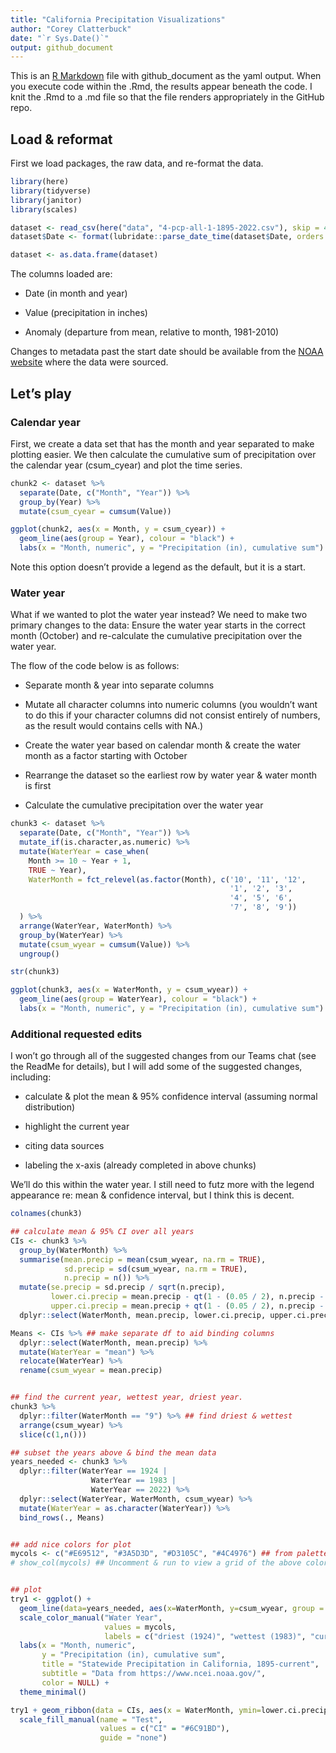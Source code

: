 ```yaml
---
title: "California Precipitation Visualizations"
author: "Corey Clatterbuck"
date: "`r Sys.Date()`"
output: github_document
---
```


This is an [R Markdown](http://rmarkdown.rstudio.com) file with github_document as the yaml output. When you execute code within the .Rmd, the results appear beneath the code. I knit the .Rmd to a .md file so that the file renders appropriately in the GitHub repo.

## Load & reformat

First we load packages, the raw data, and re-format the data.

```r
library(here)
library(tidyverse)
library(janitor)
library(scales)

dataset <- read_csv(here("data", "4-pcp-all-1-1895-2022.csv"), skip = 4, show_col_types = FALSE)
dataset$Date <- format(lubridate::parse_date_time(dataset$Date, orders = c("ym")), "%m-%Y") 

dataset <- as.data.frame(dataset)
```

The columns loaded are:

-   Date (in month and year)

-   Value (precipitation in inches)

-   Anomaly (departure from mean, relative to month, 1981-2010)

Changes to metadata past the start date should be available from the [NOAA website](https://www.ncei.noaa.gov/access/monitoring/climate-at-a-glance/statewide/time-series/4/pcp/all/1/1895-2022?base_prd=true&begbaseyear=1981&endbaseyear=2010) where the data were sourced.

## Let's play

### Calendar year

First, we create a data set that has the month and year separated to make plotting easier. We then calculate the cumulative sum of precipitation over the calendar year (csum_cyear) and plot the time series.

```r
chunk2 <- dataset %>% 
  separate(Date, c("Month", "Year")) %>%
  group_by(Year) %>%
  mutate(csum_cyear = cumsum(Value))

ggplot(chunk2, aes(x = Month, y = csum_cyear)) +
  geom_line(aes(group = Year), colour = "black") +
  labs(x = "Month, numeric", y = "Precipitation (in), cumulative sum")
```

Note this option doesn't provide a legend as the default, but it is a start.

### Water year

What if we wanted to plot the water year instead? We need to make two primary changes to the data: Ensure the water year starts in the correct month (October) and re-calculate the cumulative precipitation over the water year.

The flow of the code below is as follows:

-   Separate month & year into separate columns

-   Mutate all character columns into numeric columns (you wouldn't want to do this if your character columns did not consist entirely of numbers, as the result would contains cells with NA.)

-   Create the water year based on calendar month & create the water month as a factor starting with October

-   Rearrange the dataset so the earliest row by water year & water month is first

-   Calculate the cumulative precipitation over the water year

```r
chunk3 <- dataset %>% 
  separate(Date, c("Month", "Year")) %>%
  mutate_if(is.character,as.numeric) %>%
  mutate(WaterYear = case_when(
    Month >= 10 ~ Year + 1,
    TRUE ~ Year),
    WaterMonth = fct_relevel(as.factor(Month), c('10', '11', '12',
                                                 '1', '2', '3',
                                                 '4', '5', '6',
                                                 '7', '8', '9'))
  ) %>%
  arrange(WaterYear, WaterMonth) %>%
  group_by(WaterYear) %>%
  mutate(csum_wyear = cumsum(Value)) %>%
  ungroup()

str(chunk3)

ggplot(chunk3, aes(x = WaterMonth, y = csum_wyear)) +
  geom_line(aes(group = WaterYear), colour = "black") +
  labs(x = "Month, numeric", y = "Precipitation (in), cumulative sum")
```

### Additional requested edits

I won't go through all of the suggested changes from our Teams chat (see the ReadMe for details), but I will add some of the suggested changes, including:

-   calculate & plot the mean & 95% confidence interval (assuming normal distribution)

-   highlight the current year

-   citing data sources

-   labeling the x-axis (already completed in above chunks)

We'll do this within the water year. I still need to futz more with the legend appearance re: mean & confidence interval, but I think this is decent.

```r
colnames(chunk3)

## calculate mean & 95% CI over all years
CIs <- chunk3 %>%
  group_by(WaterMonth) %>%
  summarise(mean.precip = mean(csum_wyear, na.rm = TRUE),
            sd.precip = sd(csum_wyear, na.rm = TRUE),
            n.precip = n()) %>%
  mutate(se.precip = sd.precip / sqrt(n.precip),
         lower.ci.precip = mean.precip - qt(1 - (0.05 / 2), n.precip - 1) * se.precip,
         upper.ci.precip = mean.precip + qt(1 - (0.05 / 2), n.precip - 1) * se.precip) %>%
  dplyr::select(WaterMonth, mean.precip, lower.ci.precip, upper.ci.precip)

Means <- CIs %>% ## make separate df to aid binding columns
  dplyr::select(WaterMonth, mean.precip) %>%
  mutate(WaterYear = "mean") %>%
  relocate(WaterYear) %>%
  rename(csum_wyear = mean.precip)


## find the current year, wettest year, driest year. 
chunk3 %>%
  dplyr::filter(WaterMonth == "9") %>% ## find driest & wettest
  arrange(csum_wyear) %>%
  slice(c(1,n()))

## subset the years above & bind the mean data
years_needed <- chunk3 %>%
  dplyr::filter(WaterYear == 1924 |
                  WaterYear == 1983 |
                  WaterYear == 2022) %>%
  dplyr::select(WaterYear, WaterMonth, csum_wyear) %>%
  mutate(WaterYear = as.character(WaterYear)) %>%
  bind_rows(., Means)


## add nice colors for plot
mycols <- c("#E69512", "#3A5D3D", "#D3105C", "#4C4976") ## from palette "superbloom3", github.com/an-bui/calecopal
# show_col(mycols) ## Uncomment & run to view a grid of the above colors


## plot
try1 <- ggplot() +
  geom_line(data=years_needed, aes(x=WaterMonth, y=csum_wyear, group = WaterYear, color = as.factor(WaterYear)), size = 2) +
  scale_color_manual("Water Year",
                     values = mycols,
                     labels = c("driest (1924)", "wettest (1983)", "current (2022)", paste("mean ", " 95% CI", sep = "\u00B1"))) +
  labs(x = "Month, numeric", 
       y = "Precipitation (in), cumulative sum",
       title = "Statewide Precipitation in California, 1895-current",
       subtitle = "Data from https://www.ncei.noaa.gov/",
       color = NULL) +
  theme_minimal()

try1 + geom_ribbon(data = CIs, aes(x = WaterMonth, ymin=lower.ci.precip, ymax=upper.ci.precip, fill = "CI", group = 1), alpha = 0.3) +
  scale_fill_manual(name = "Test",
                    values = c("CI" = "#6C91BD"),
                    guide = "none")

```
